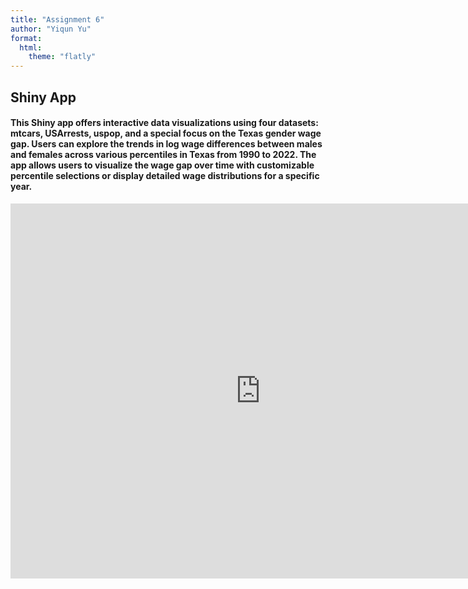 ```yaml
---
title: "Assignment 6"
author: "Yiqun Yu"
format: 
  html:
    theme: "flatly"
---
```


## Shiny App
#### This Shiny app offers interactive data visualizations using four datasets: mtcars, USArrests, uspop, and a special focus on the Texas gender wage gap. Users can explore the trends in log wage differences between males and females across various percentiles in Texas from 1990 to 2022. The app allows users to visualize the wage gap over time with customizable percentile selections or display detailed wage distributions for a specific year.

<iframe width="800" height="600"
src="https://yiqunyu.shinyapps.io/assignment_06_github/"
frameborder="0" allowfullscreen></iframe>